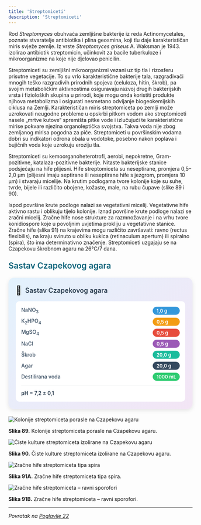 ```yaml
---
title: 'Streptomiceti'
description: 'Streptomiceti'
---
```



Rod *Streptomyces* obuhvaća zemljišne bakterije iz reda Actinomycetales, poznate stvaratelje antibiotika i plina geosmina, koji tlu daje karakterističan miris svježe zemlje. Iz vrste *Streptomyces griseus* A. Waksman je 1943. izolirao antibiotik streptomicin, učinkovit za bacile tuberkuloze i mikroorganizme na koje nije djelovao penicilin.

Streptomiceti su zemljišni mikroorganizmi vezani uz tip tla i rizosferu prisutne vegetacije. To su vrlo karakteristične bakterije tala, razgrađivači mnogih teško razgradivih prirodnih spojeva (celuloza, hitin, škrob), pa svojim metaboličkim aktivnostima osiguravaju razvoj drugih bakterijskih vrsta i fizioloških skupina u prirodi, koje mogu onda koristiti produkte njihova metabolizma i osigurati nesmetano odvijanje biogeokemijskih ciklusa na Zemlji. Karakterističan miris streptomiceta po zemlji može uzrokovati neugodne probleme u opskrbi pitkom vodom ako streptomiceti nasele „mrtve kutove“ spremišta pitke vode i izlučujući te karakteristične mirise pokvare njezina organoleptička svojstva. Takva voda nije zbog zemljanog mirisa pogodna za piće. Streptomiceti u površinskim vodama dobri su indikatori odrona obala u vodotoke, posebno nakon poplava i bujičnih voda koje uzrokuju eroziju tla.

Streptomiceti su kemoorganoheterotrofi, aerobi, nepokretne, Gram-pozitivne, katalaza-pozitivne bakterije. Nitaste bakterijske stanice podsjećaju na hife plijesni. Hife streptomiceta su neseptirane, promjera 0,5–2,0 μm (plijesni imaju septirane ili neseptirane hife s jezgrom, promjera 10 μm) i stvaraju micelije. Na krutim podlogama tvore kolonije koje su suhe, tvrde, bijele ili različito obojene, kožaste, male, na rubu čupave (slike 89 i 90).

Ispod površine krute podloge nalazi se vegetativni micelij. Vegetativne hife aktivno rastu i oblikuju tijelo kolonije. Iznad površine krute podloge nalazi se zračni micelij. Zračne hife nose strukture za razmnožavanje i na vrhu tvore konidiospore koje u povoljnim uvjetima prokliju u vegetativne stanice. Zračne hife (slika 91) na krajevima mogu različito završavati: ravno (rectus flexibilis), na kraju svinuto u obliku kukica (retinaculum apertum) ili spiralno (spira), što ima determinativno značenje. Streptomiceti uzgajaju se na Czapekovu škrobnom agaru na 26°C/7 dana.

<h3 style="color: #096279; font-size: 1.4rem; font-weight: 600; margin: 1.5rem 0 1rem 0;">Sastav Czapekovog agara</h3>

<div style="max-width: 520px; background: linear-gradient(135deg, #e3f2fd 0%, #f3e5f5 100%); border-radius: 15px; padding: 20px; box-shadow: 0 4px 12px rgba(0,0,0,0.1); margin: 20px auto;">
  <div style="display: flex; align-items: center; margin-bottom: 15px;">
    <span style="font-size: 24px; margin-right: 10px;">🧫</span>
    <h3 style="margin: 0; color: #2c3e50; font-weight: 600; font-size: 18px;">Sastav Czapekovog agara</h3>
  </div>
  <div style="background: white; border-radius: 10px; padding: 15px;">
    <div style="display: grid; grid-template-columns: minmax(0, 1fr) auto; gap: 8px 15px; align-items: center;">
      <span style="font-weight: 500; color: #34495e; font-size: 14px;">NaNO<sub>3</sub></span>
      <span style="background: #3498db; color: white; padding: 3px 10px; border-radius: 15px; font-size: 13px; font-weight: 600;">1,0 g</span>
      <span style="font-weight: 500; color: #34495e; font-size: 14px;">K<sub>2</sub>HPO<sub>4</sub></span>
      <span style="background: #f39c12; color: white; padding: 3px 10px; border-radius: 15px; font-size: 13px; font-weight: 600;">0,5 g</span>
      <span style="font-weight: 500; color: #34495e; font-size: 14px;">MgSO<sub>4</sub></span>
      <span style="background: #e74c3c; color: white; padding: 3px 10px; border-radius: 15px; font-size: 13px; font-weight: 600;">0,5 g</span>
      <span style="font-weight: 500; color: #34495e; font-size: 14px;">NaCl</span>
      <span style="background: #9b59b6; color: white; padding: 3px 10px; border-radius: 15px; font-size: 13px; font-weight: 600;">0,5 g</span>
      <span style="font-weight: 500; color: #34495e; font-size: 14px;">Škrob</span>
      <span style="background: #1abc9c; color: white; padding: 3px 10px; border-radius: 15px; font-size: 13px; font-weight: 600;">20,0 g</span>
      <span style="font-weight: 500; color: #34495e; font-size: 14px;">Agar</span>
      <span style="background: #34495e; color: white; padding: 3px 10px; border-radius: 15px; font-size: 13px; font-weight: 600;">20,0 g</span>
      <span style="font-weight: 500; color: #34495e; font-size: 14px;">Destilirana voda</span>
      <span style="background: #2ecc71; color: white; padding: 3px 10px; border-radius: 15px; font-size: 13px; font-weight: 600;">1000 mL</span>
    </div>
    <div style="margin-top: 12px; padding-top: 12px; border-top: 1px solid #ecf0f1;">
      <span style="font-weight: 600; color: #2c3e50; font-size: 14px;">pH = 7,2 ± 0,1</span>
    </div>
  </div>
</div>

![Kolonije streptomiceta porasle na Czapekovu agaru](/Images/slika89.jpg)

**Slika 89.** Kolonije streptomiceta porasle na Czapekovu agaru.

![Čiste kulture streptomiceta izolirane na Czapekovu agaru](/Images/slika90.jpg)

**Slika 90.** Čiste kulture streptomiceta izolirane na Czapekovu agaru.

![Zračne hife streptomiceta tipa spira](/Images/slika91A.jpg)

**Slika 91A.** Zračne hife streptomiceta tipa spira.

![Zračne hife streptomiceta – ravni sporofori](/Images/slika91B.jpg)

**Slika 91B.** Zračne hife streptomiceta – ravni sporofori.

---

*Povratak na [Poglavlje 22](/poglavlje-22)*


